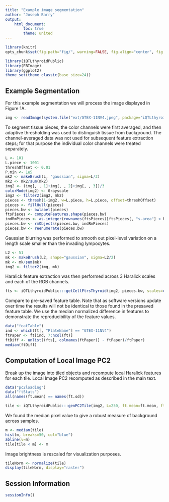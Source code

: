 ```yaml
---
title: "Example image segmentation"
author: "Joseph Barry"
output: 
    html_document:
        toc: true
        theme: united
---
```

<!--
%\VignetteEngine{knitr::rmarkdown}
%\VignetteIndexEntry{Supplementary Materials - segmentation}
-->

```r
library(knitr)
opts_chunk$set(fig.path="fig/", warning=FALSE, fig.align="center", fig.show="hold", fig.width=6, fig.height=6, message=FALSE, out.extra='style=""', dpi=300, fig.ext='pdf', dev='pdf')
```


```r
library(iQTLthyroidPublic)
library(EBImage)
library(ggplot2)
theme_set(theme_classic(base_size=24))
```

## Example Segmentation

For this example segmentation we will process the image displayed in Figure 1A.

```r
img <- readImage(system.file("ext/GTEX-11NV4.jpeg", package="iQTLthyroidPublic"))
```

To segment tissue pieces, the color channels were first averaged, and then adaptive thresholding was used to distinguish tissue from background. The channel-averaged data was not used for subsequent feature extraction steps; for that purpose the individual color channels were treated separately.

```r
L <- 101
L.piece <- 1001
threshOffset <- 0.01
P.min <- 1e5
mk2 <- makeBrush(L, "gaussian", sigma=L/2)
mk2 <- mk2/sum(mk2)
img2 <- (img[, , 1]+img[, , 2]+img[, , 3])/3
colorMode(img2) <- Grayscale
img2 <- filter2(img2, mk2)
pieces <- thresh(1-img2, w=L.piece, h=L.piece, offset=threshOffset)
pieces <- fillHull(pieces)
pieces.bw <- bwlabel(pieces)
ftsPieces <- computeFeatures.shape(pieces.bw)
indRmPieces <- as.integer(rownames(ftsPieces)[ftsPieces[, "s.area"] < P.min])
pieces.bw <- rmObjects(pieces.bw, indRmPieces)
pieces.bw <- reenumerate(pieces.bw)
```

Gaussian blurring was performed to smooth out pixel-level variation on a length scale smaller than the invading lympocytes.

```r
L2 <- 51
mk <- makeBrush(L2, shape="gaussian", sigma=L2/2)
mk <- mk/sum(mk)
img2 <- filter2(img, mk)
```

Haralick feature extraction was then performed across 3 Haralick scales and each of the RGB channels.

```r
fts <- iQTLthyroidPublic:::getCellFtrsThyroid(img2, pieces.bw, scales=c(1, 10, 100))
```

Compare to pre-saved feature table. Note that as software versions update over time the results will not be identical to those found in the presaved feature table. We use the median normalized difference in features to demonstrate the reproducibility of the feature values.

```r
data("featTable")
ind <- which(ft[, "PlateName"] == "GTEX-11NV4")
ftPaper <- ft[ind, 7:ncol(ft)]
ftDiff <- unlist((fts[, colnames(ftPaper)] - ftPaper)/ftPaper)
median(ftDiff)
```

## Computation of Local Image PC2

Break up the image into tiled objects and recompute local Haralick features for each tile. Local Image PC2 recomputed as described in the main text.

```r
data("pc2loading")
data("ftStats")
all(names(ft.mean) == names(ft.sd))

tile <- iQTLthyroidPublic:::genPC2Tile(img2, L=250, ft.mean=ft.mean, ft.sd=ft.sd, loadings=pc2loading)
```

We found the median pixel value to give a robust measure of background across samples.

```r
m <- median(tile)
hist(m, breaks=50, col="blue")
abline(v=m)
tile[tile < m] <- m
```
Image brightness is rescaled for visualization purposes.

```r
tileNorm <- normalize(tile)
display(tileNorm, display="raster")
```

## Session Information

```r
sessionInfo()
```

